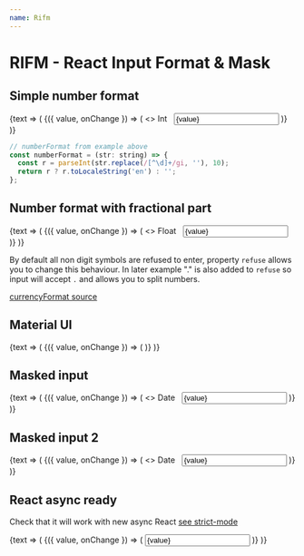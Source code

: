 ```yaml
---
name: Rifm
---
```


# RIFM - React Input Format & Mask


## Simple number format

<Playground>
  <Value initial={''}>
    {text => (
      <Rifm
        value={text.value}
        onChange={text.set}
        format={numberFormat}
      >
        {({ value, onChange }) => (
          <>
            Int&nbsp;&nbsp;
            <input value={value} onChange={onChange} className={css({textAlign:"right"})}/>
          </>
        )}
      </Rifm>
    )}

  </Value>
</Playground>

```javascript
// numberFormat from example above
const numberFormat = (str: string) => {
  const r = parseInt(str.replace(/[^\d]+/gi, ''), 10);
  return r ? r.toLocaleString('en') : '';
};
```

## Number format with fractional part

<Playground>
  <Value initial={''}>
    {text => (
      <Rifm
        refuse={/[^\d.]/ig}
        value={text.value}
        onChange={text.set}
        format={currencyFormat}
      >
        {({ value, onChange }) => (
          <>
            Float&nbsp;&nbsp;
            <input value={value} onChange={onChange} className={css({textAlign:"right"})}/>
          </>
        )}
      </Rifm>
    )}
  </Value>
</Playground>

By default all non digit symbols are refused to enter,
property `refuse` allows you to change this behaviour.
In later example "." is also added to `refuse` so input will accept `.`
and allows you to split numbers.

[currencyFormat source](./docs/format.js)

## Material UI

<Playground>
  <Value initial={''}>
    {text => (
      <Rifm
        refuse={/[^\d.]/ig}
        value={text.value}
        onChange={text.set}
        format={currencyFormat}
      >
        {({ value, onChange }) => (
          <TextField value={value} label={'Float'} onChange={onChange} className={css({input: {textAlign:"right"}})}/>
        )}
      </Rifm>
    )}
  </Value>
</Playground>

## Masked input

<Playground>
  <Value initial={'18-08-1978'}>
    {text => (
      <Rifm
        mask
        value={text.value}
        onChange={text.set}
        format={dateFormat}
      >
        {({ value, onChange }) => (
          <>
            Date&nbsp;&nbsp;
            <input placeholder="dd-mm-yyyy" value={value} onChange={onChange} />
          </>
        )}
      </Rifm>
    )}
  </Value>
</Playground>

## Masked input 2

<Playground>
  <Value initial={''}>
    {text => (
      <Rifm
        mask
        refuse={/[^\d_]/ig}
        value={text.value}
        onChange={text.set}
        format={dateFormatSym}
      >
        {({ value, onChange }) => (
          <>
            Date&nbsp;&nbsp;
            <input placeholder="__-__-____" value={value} onChange={onChange} />
          </>
        )}
      </Rifm>
    )}
  </Value>
</Playground>

## React async ready

Check that it will work with new async React [see strict-mode](https://reactjs.org/docs/strict-mode.html)

<Playground>
  <React.StrictMode>
    <Value initial={''}>
      {text => (
        <Rifm
          refuse={/[^\d.]/ig}
          value={text.value}
          onChange={text.set}
          format={currencyFormat}
        >
          {({ value, onChange }) => (
            <input value={value} onChange={onChange} className={css({textAlign:"right"})}/>
          )}
        </Rifm>
      )}
    </Value>
  </React.StrictMode>
</Playground>
